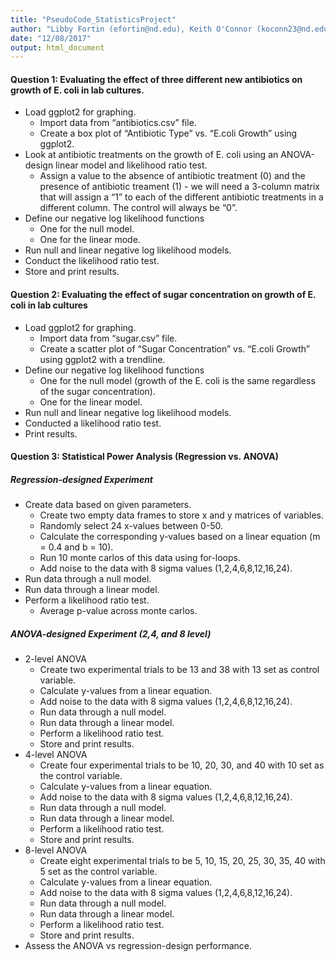```yaml
---
title: "PseudoCode_StatisticsProject"
author: "Libby Fortin (efortin@nd.edu), Keith O'Connor (koconn23@nd.edu), Chelsea Weibel (cweibel@nd.edu)"
date: "12/08/2017"
output: html_document
---
```


#### Question 1: Evaluating the effect of three different new antibiotics on growth of E. coli in lab cultures.

* Load ggplot2 for graphing.
    + Import data from "antibiotics.csv" file.
    + Create a box plot of "Antibiotic Type" vs. "E.coli Growth" using ggplot2.
* Look at antibiotic treatments on the growth of E. coli using an ANOVA-design linear model and likelihood ratio test.
    + Assign a value to the absence of antibiotic treatment (0) and the presence of antibiotic treament (1) - we will need a 3-column matrix that will assign a "1" to each of the different antibiotic treatments in a different column. The control will always be "0".
* Define our negative log likelihood functions
    + One for the null model.
    + One for the linear mode.
* Run null and linear negative log likelihood models. 
* Conduct the likelihood ratio test.
* Store and print results.

#### Question 2: Evaluating the effect of sugar concentration on growth of E. coli in lab cultures

* Load ggplot2 for graphing.
    + Import data from "sugar.csv" file.
    + Create a scatter plot of "Sugar Concentration" vs. "E.coli Growth" using ggplot2 with a trendline.
* Define our negative log likelihood functions
    + One for the null model (growth of the E. coli is the same regardless of the sugar concentration).
    + One for the linear model.
* Run null and linear negative log likelihood models. 
* Conducted a likelihood ratio test.
* Print results.

#### Question 3: Statistical Power Analysis (Regression vs. ANOVA)

##### Regression-designed Experiment

* Create data based on given parameters.
    + Create two empty data frames to store x and y matrices of variables.
    + Randomly select 24 x-values between 0-50.
    + Calculate the corresponding y-values based on a linear equation (m = 0.4 and b = 10).
    + Run 10 monte carlos of this data using for-loops.
    + Add noise to the data with 8 sigma values (1,2,4,6,8,12,16,24).

* Run data through a null model.
* Run data through a linear model.
* Perform a likelihood ratio test.
    + Average p-value across monte carlos.

##### ANOVA-designed Experiment (2,4, and 8 level)

* 2-level ANOVA
    + Create two experimental trials to be 13 and 38 with 13 set as control variable. 
    + Calculate y-values from a linear equation.
    + Add noise to the data with 8 sigma values (1,2,4,6,8,12,16,24).
    + Run data through a null model.
    + Run data through a linear model.
    + Perform a likelihood ratio test.
    + Store and print results.
    
* 4-level ANOVA
    + Create four experimental trials to be 10, 20, 30, and 40 with 10 set as the control variable.
    + Calculate y-values from a linear equation.
    + Add noise to the data with 8 sigma values (1,2,4,6,8,12,16,24).
    + Run data through a null model.
    + Run data through a linear model.
    + Perform a likelihood ratio test.
    + Store and print results.
    
* 8-level ANOVA
    + Create eight experimental trials to be 5, 10, 15, 20, 25, 30, 35, 40 with 5 set as the control variable. 
    + Calculate y-values from a linear equation.
    + Add noise to the data with 8 sigma values (1,2,4,6,8,12,16,24).
    + Run data through a null model.
    + Run data through a linear model.
    + Perform a likelihood ratio test.
    + Store and print results.

* Assess the ANOVA vs regression-design performance.
